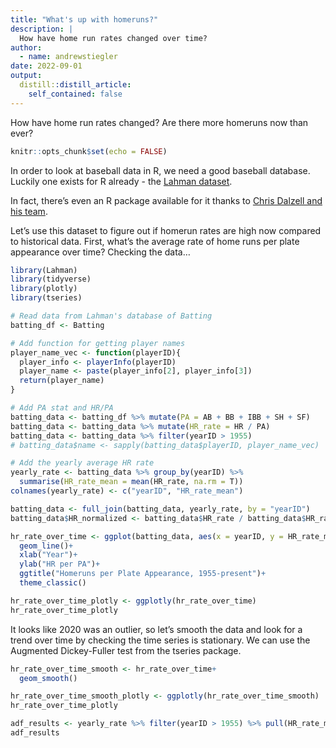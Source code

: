 ```yaml
---
title: "What's up with homeruns?"
description: |
  How have home run rates changed over time?
author:
  - name: andrewstiegler
date: 2022-09-01
output:
  distill::distill_article:
    self_contained: false
---
```

How have home run rates changed? Are there more homeruns now than ever?

```r
knitr::opts_chunk$set(echo = FALSE)
```
In order to look at baseball data in R, we need a good baseball database.
Luckily one exists for R already - the [Lahman dataset](https://www.seanlahman.com/baseball-archive/statistics/).

In fact, there's even an R package available for it thanks to [Chris Dalzell and his team](https://github.com/cdalzell/Lahman).

Let's use this dataset to figure out if homerun rates are high now compared to historical data.
First, what's the average rate of home runs per plate appearance over time? Checking the data...

```r
library(Lahman)
library(tidyverse)
library(plotly)
library(tseries)

# Read data from Lahman's database of Batting
batting_df <- Batting

# Add function for getting player names
player_name_vec <- function(playerID){
  player_info <- playerInfo(playerID)
  player_name <- paste(player_info[2], player_info[3])
  return(player_name)
}

# Add PA stat and HR/PA
batting_data <- batting_df %>% mutate(PA = AB + BB + IBB + SH + SF)
batting_data <- batting_data %>% mutate(HR_rate = HR / PA)
batting_data <- batting_data %>% filter(yearID > 1955)
# batting_data$name <- sapply(batting_data$playerID, player_name_vec)

# Add the yearly average HR rate
yearly_rate <- batting_data %>% group_by(yearID) %>%
  summarise(HR_rate_mean = mean(HR_rate, na.rm = T))
colnames(yearly_rate) <- c("yearID", "HR_rate_mean")

batting_data <- full_join(batting_data, yearly_rate, by = "yearID")
batting_data$HR_normalized <- batting_data$HR_rate / batting_data$HR_rate_mean

hr_rate_over_time <- ggplot(batting_data, aes(x = yearID, y = HR_rate_mean))+
  geom_line()+
  xlab("Year")+
  ylab("HR per PA")+
  ggtitle("Homeruns per Plate Appearance, 1955-present")+
  theme_classic()

hr_rate_over_time_plotly <- ggplotly(hr_rate_over_time)
hr_rate_over_time_plotly
```
It looks like 2020 was an outlier, so let's smooth the data and look for a trend over time 
by checking the time series is stationary. We can use the Augmented Dickey-Fuller test
from the tseries package.
```r
hr_rate_over_time_smooth <- hr_rate_over_time+
  geom_smooth()

hr_rate_over_time_smooth_plotly <- ggplotly(hr_rate_over_time_smooth)
hr_rate_over_time_plotly

adf_results <- yearly_rate %>% filter(yearID > 1955) %>% pull(HR_rate_mean) %>% adf.test()
adf_results

```